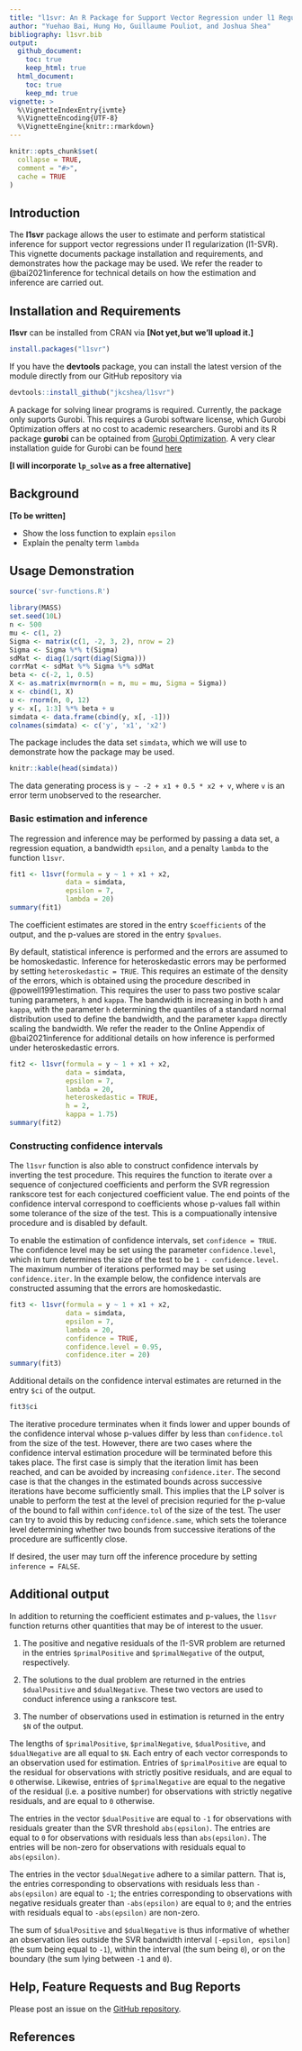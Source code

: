 ```yaml
---
title: "l1svr: An R Package for Support Vector Regression under l1 Regularization"
author: "Yuehao Bai, Hung Ho, Guillaume Pouliot, and Joshua Shea"
bibliography: l1svr.bib
output:
  github_document:
    toc: true
    keep_html: true
  html_document:
    toc: true
    keep_md: true
vignette: >
  %\VignetteIndexEntry{ivmte}
  %\VignetteEncoding{UTF-8}
  %\VignetteEngine{knitr::rmarkdown}
---
```


```r
knitr::opts_chunk$set(
  collapse = TRUE,
  comment = "#>",
  cache = TRUE
)
```

## Introduction

The **l1svr** package allows the user to estimate and perform statistical inference for support vector regressions under l1 regularization (l1-SVR).
This vignette documents package installation and requirements, and demonstrates how the package may be used.
We refer the reader to @bai2021inference for technical details on how the estimation and inference are carried out.

## Installation and Requirements

**l1svr** can be installed from CRAN via **[Not yet,but we'll upload it.]**
```r
install.packages("l1svr")
```

If you have the **devtools** package, you can install the latest version of the module directly from our GitHub repository via
```r
devtools::install_github("jkcshea/l1svr")
```

A package for solving linear programs is required.
Currently, the package only suports Gurobi.
This requires a Gurobi software license, which Gurobi Optimization offers at no cost to academic researchers.
Gurobi and its R package **gurobi** can be optained from [Gurobi Optimization](http://www.gurobi.com/index).
A very clear installation guide for Gurobi can be found [here](https://cran.r-project.org/package=prioritizr/vignettes/gurobi_installation.html)

**[I will incorporate `lp_solve` as a free alternative]**

<!--
    i. The **lpSolveAPI** package, which is free and open-source, and available from CRAN.
    Note that **lpSolveAPI** is a wrapper for [lp_solve](http://lpsolve.sourceforge.net/5.5/), which is no longer
    actively developed.
-->

## Background

**[To be written]**

* Show the loss function to explain `epsilon`
* Explain the penalty term `lambda`

## Usage Demonstration

```r
source('svr-functions.R')
```

```r
library(MASS)
set.seed(10L)
n <- 500
mu <- c(1, 2)
Sigma <- matrix(c(1, -2, 3, 2), nrow = 2)
Sigma <- Sigma %*% t(Sigma)
sdMat <- diag(1/sqrt(diag(Sigma)))
corrMat <- sdMat %*% Sigma %*% sdMat
beta <- c(-2, 1, 0.5)
X <- as.matrix(mvrnorm(n = n, mu = mu, Sigma = Sigma))
x <- cbind(1, X)
u <- rnorm(n, 0, 12)
y <- x[, 1:3] %*% beta + u
simdata <- data.frame(cbind(y, x[, -1]))
colnames(simdata) <- c('y', 'x1', 'x2')
```

The package includes the data set `simdata`, which we will use to demonstrate how the package may be used.

```r
knitr::kable(head(simdata))
```

The data generating process is `y ~ -2 + x1 + 0.5 * x2 + v`, where `v` is an error term unobserved to the researcher.

### Basic estimation and inference

The regression and inference may be performed by passing a data set, a regression equation, a bandwidth `epsilon`, and a penalty `lambda` to the function `l1svr`.

```r
fit1 <- l1svr(formula = y ~ 1 + x1 + x2,
              data = simdata,
              epsilon = 7,
              lambda = 20)
summary(fit1)
```

The coefficient estimates are stored in the entry `$coefficients` of the output, and the p-values are stored in the entry `$pvalues`.

By default, statistical inference is performed and the errors are assumed to be homoskedastic.
Inference for heteroskedastic errors may be performed by setting `heteroskedastic = TRUE`.
This requires an estimate of the density of the errors, which is obtained using the procedure described in @powell1991estimation.
This requires the user to pass two postive scalar tuning parameters, `h` and `kappa`.
The bandwidth is increasing in both `h` and `kappa`, with the parameter `h` determining the quantiles of a standard normal distribution used to define the bandwidth, and the parameter `kappa` directly scaling the bandwidth.
We refer the reader to the Online Appendix of @bai2021inference for additional details on how inference is performed under heteroskedastic errors.

```r
fit2 <- l1svr(formula = y ~ 1 + x1 + x2,
              data = simdata,
              epsilon = 7,
              lambda = 20,
              heteroskedastic = TRUE,
              h = 2,
              kappa = 1.75)
summary(fit2)
```

### Constructing confidence intervals

The `l1svr` function is also able to construct confidence intervals by inverting the test procedure.
This requires the function to iterate over a sequence of conjectured coefficients and perform the SVR regression rankscore test for each conjectured coefficient value.
The end points of the confidence interval correspond to coefficients whose p-values fall within some tolerance of the size of the test.
This is a compuationally intensive procedure and is disabled by default.

To enable the estimation of confidence intervals, set `confidence = TRUE`.
The confidence level may be set using the parameter `confidence.level`, which in turn determines the size of the test to be `1 - confidence.level`.
The maximum number of iterations performed may be set using `confidence.iter`.
In the example below, the confidence intervals are constructed assuming that the errors are homoskedastic.

```r
fit3 <- l1svr(formula = y ~ 1 + x1 + x2,
              data = simdata,
              epsilon = 7,
              lambda = 20,
              confidence = TRUE,
              confidence.level = 0.95,
              confidence.iter = 20)
summary(fit3)
```

Additional details on the confidence interval estimates are returned in the entry `$ci` of the output.

```r
fit3$ci
```

The iterative procedure terminates when it finds lower and upper bounds of the confidence interval whose p-values differ by less than `confidence.tol` from the size of the test.
However, there are two cases where the confidence interval estimation procedure will be terminated before this takes place.
The first case is simply that the iteration limit has been reached, and can be avoided by increasing `confidence.iter`.
The second case is that the changes in the estimated bounds across successive iterations have become sufficiently small.
This implies that the LP solver is unable to perform the test at the level of precision requried for the p-value of the bound to fall within `confidence.tol` of the size of the test.
The user can try to avoid this by reducing `confidence.same`, which sets the tolerance level determining whether two bounds from successive iterations of the procedure are sufficently close.


If desired, the user may turn off the inference procedure by setting `inference = FALSE`.

## Additional output

In addition to returning the coefficient estimates and p-values, the `l1svr` function returns other quantities that may be of interest to the usuer.

1. The positive and negative residuals of the l1-SVR problem are returned in the entries `$primalPositive` and `$primalNegative` of the output, respectively.

1. The solutions to the dual problem are returned in the entries `$dualPositive` and `$dualNegative`.
These two vectors are used to conduct inference using a rankscore test.

1. The number of observations used in estimation is returned in the entry `$N` of the output.

The lengths of `$primalPositive`, `$primalNegative`, `$dualPositive`, and `$dualNegative` are all equal to `$N`.
Each entry of each vector corresponds to an observation used for estimation.
Entries of `$primalPositive` are equal to the residual for observations with strictly positive residuals, and are equal to `0` otherwise.
Likewise, entries of `$primalNegative` are equal to the negative of the residual (i.e. a positive number) for observations with strictly negative residuals, and are equal to `0` otherwise.

The entries in the vector `$dualPositive` are equal to `-1` for observations with residuals greater than the SVR threshold `abs(epsilon)`.
The entries are equal to `0` for observations with residuals less than `abs(epsilon)`.
The entries will be non-zero for observations with residuals equal to `abs(epsilon)`.

The entries in the vector `$dualNegative` adhere to a similar pattern.
That is, the entries corresponding to observations with residuals less than `-abs(epsilon)` are equal to `-1`; the entries corresponding to observations with negative residuals greater than `-abs(epsilon)` are equal to `0`; and the entries with residuals equal to `-abs(epsilon)` are non-zero.

The sum of `$dualPositive` and `$dualNegative` is thus informative of whether an observation lies outside the SVR bandwidth interval `[-epsilon, epsilon]` (the sum being equal to `-1`), within the interval (the sum being `0`), or on the boundary (the sum lying between `-1` and `0`).

## Help, Feature Requests and Bug Reports

Please post an issue on the [GitHub repository](https://github.com/jkcshea/l1svr/issues).

## References
